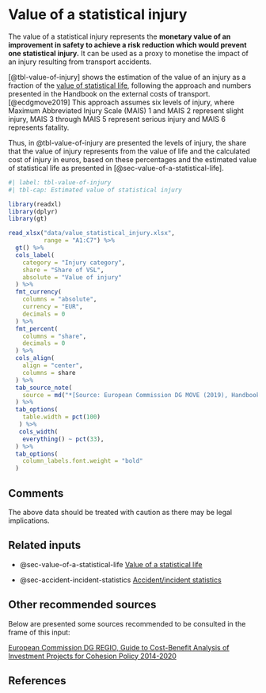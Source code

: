 # Value of a statistical injury {#sec-value-of-statistical-injury}

The value of a statistical injury represents the **monetary value of an improvement in safety to achieve a risk reduction which would prevent one statistical injury.** 
It can be used as a proxy to monetise the impact of an injury resulting from 
transport accidents.

[@tbl-value-of-injury] shows the estimation of the value of an injury as a fraction of
the [value of statistical life](#sec-value-of-a-statistical-life), following the approach and numbers presented in 
the Handbook on the external costs of transport.[@ecdgmove2019] This approach assumes six
levels of injury, where Maximum Abbreviated Injury Scale (MAIS) 1 and MAIS 2 represent slight injury, MAIS 3 through MAIS 5 represent serious injury and MAIS 6 represents fatality.

Thus, in @tbl-value-of-injury are presented the levels of injury, the share that the value 
of injury represents from the value of life and the calculated cost of injury in
euros, based on these percentages and the estimated value of statistical life as 
presented in [@sec-value-of-a-statistical-life].

```r
#| label: tbl-value-of-injury
#| tbl-cap: Estimated value of statistical injury

library(readxl)
library(dplyr)
library(gt)

read_xlsx("data/value_statistical_injury.xlsx",
          range = "A1:C7") %>% 
  gt() %>% 
  cols_label(
    category = "Injury category",
    share = "Share of VSL",
    absolute = "Value of injury"
  ) %>% 
  fmt_currency(
    columns = "absolute",
    currency = "EUR",
    decimals = 0
  ) %>% 
  fmt_percent(
    columns = "share",
    decimals = 0
  ) %>% 
  cols_align(
    align = "center",
    columns = share
  ) %>% 
  tab_source_note(
    source = md("*[Source: European Commission DG MOVE (2019), Handbook on the external costs of transport](https://op.europa.eu/en/publication-detail/-/publication/9781f65f-8448-11ea-bf12-01aa75ed71a1)*")
  ) %>% 
  tab_options(
    table.width = pct(100)
   ) %>% 
   cols_width(
    everything() ~ pct(33),
  ) %>% 
  tab_options(
    column_labels.font.weight = "bold"
  )
```

## Comments

The above data should be treated with caution as there may be legal implications.

## Related inputs

* @sec-value-of-a-statistical-life [Value of a statistical life](#sec-value-of-a-statistical-life)

* @sec-accident-incident-statistics [Accident/incident statistics](#sec-accident-incident-statistics)

## Other recommended sources

Below are presented some sources recommended to be consulted in the frame of this input:

[European Commission DG REGIO, Guide to Cost-Benefit Analysis of Investment Projects for Cohesion Policy 2014-2020](https://ec.europa.eu/regional_policy/en/information/publications/guides/2014/guide-to-cost-benefit-analysis-of-investment-projects-for-cohesion-policy-2014-2020)

## References
